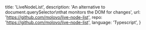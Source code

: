   title: 'LiveNodeList',
  description:
    'An alternative to document.querySelector\nthat monitors the DOM for changes',
  url: 'https://github.com/molovo/live-node-list',
  repo: 'https://github.com/molovo/live-node-list',
  language: 'Typescript',
}
